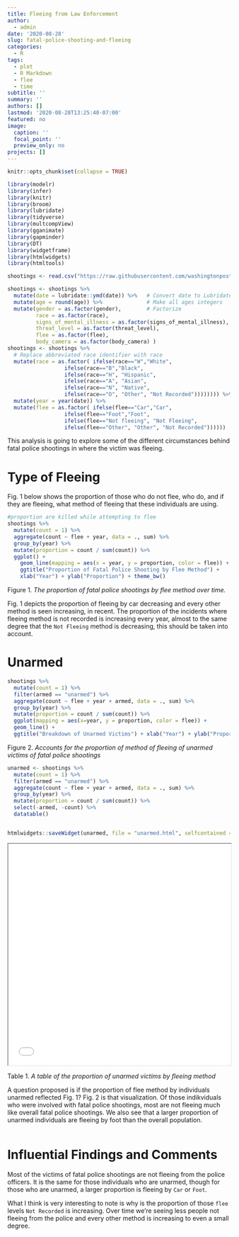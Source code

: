 ```yaml
---
title: Fleeing from Law Enforcement
author: 
  - admin
date: '2020-08-28'
slug: fatal-police-shooting-and-fleeing
categories:
  - R
tags:
  - plot
  - R Markdown
  - flee
  - time
subtitle: ''
summary: ''
authors: []
lastmod: '2020-08-28T13:25:40-07:00'
featured: no
image:
  caption: ''
  focal_point: ''
  preview_only: no
projects: []
---
```

```r
knitr::opts_chunk$set(collapse = TRUE)

library(modelr)
library(infer)
library(knitr)
library(broom)
library(lubridate)
library(tidyverse)
library(multcompView)
library(gganimate)
library(gapminder)
library(DT)
library(widgetframe)
library(htmlwidgets)
library(htmltools)

shootings <- read.csv("https://raw.githubusercontent.com/washingtonpost/data-police-shootings/master/fatal-police-shootings-data.csv", header = T)

shootings <- shootings %>% 
  mutate(date = lubridate::ymd(date)) %>%   # Convert date to Lubridate
  mutate(age = round(age)) %>%              # Make all ages integers
  mutate(gender = as.factor(gender),        # Factorize
         race = as.factor(race),
         signs_of_mental_illness = as.factor(signs_of_mental_illness),
         threat_level = as.factor(threat_level),
         flee = as.factor(flee),
         body_camera = as.factor(body_camera) )
shootings <- shootings %>%
  # Replace abbreviated race identifier with race
  mutate(race = as.factor( ifelse(race=="W","White",
                  ifelse(race=="B","Black",
                  ifelse(race=="H", "Hispanic",
                  ifelse(race=="A", "Asian",
                  ifelse(race=="N", "Native",
                  ifelse(race=="O", "Other", "Not Recorded")))))))) %>%
  mutate(year = year(date)) %>%
  mutate(flee = as.factor( ifelse(flee=="Car","Car",
                  ifelse(flee=="Foot","Foot",
                  ifelse(flee=="Not fleeing", "Not Fleeing",
                  ifelse(flee=="Other", "Other", "Not Recorded"))))))
```



This analysis is going to explore some of the different circumstances behind fatal police shootings in where the victim was fleeing.

# Type of Fleeing 
Fig. 1 below shows the proportion of those who do not flee, who do, and if they are fleeing, what method of fleeing that these individuals are using. 

```r
#proportion are killed while attempting to flee
shootings %>%
  mutate(count = 1) %>%
  aggregate(count ~ flee + year, data = ., sum) %>%
  group_by(year) %>%
  mutate(proportion = count / sum(count)) %>%
  ggplot() +
    geom_line(mapping = aes(x = year, y = proportion, color = flee)) +
    ggtitle("Proportion of Fatal Police Shooting by Flee Method") + 
    xlab("Year") + ylab("Proportion") + theme_bw()

```
Figure 1.
*The proportion of fatal police shootings by flee method over time.*

Fig. 1 depicts the proportion of fleeing by car decreasing and every other method is seen increasing, in recent. The proportion of the incidents where fleeing method is not recorded is increasing every year, almost to the same degree that the `Not Fleeing` method is decreasing, this should be taken into account. 


# Unarmed
```r
shootings %>%
  mutate(count = 1) %>%
  filter(armed == "unarmed") %>%
  aggregate(count ~ flee + year + armed, data = ., sum) %>%
  group_by(year) %>%
  mutate(proportion = count / sum(count)) %>%
  ggplot(mapping = aes(x=year, y = proportion, color = flee)) +
  geom_line() +
  ggtitle("Breakdown of Unarmed Victims") + xlab("Year") + ylab("Proportion") + theme_bw() 

```
Figure 2. *Accounts for the proportion of method of fleeing of unarmed victims of fatal police shootings*

```r
unarmed <- shootings %>%
  mutate(count = 1) %>%
  filter(armed == "unarmed") %>%
  aggregate(count ~ flee + year + armed, data = ., sum) %>%
  group_by(year) %>%
  mutate(proportion = count / sum(count)) %>%
  select(-armed, -count) %>%
  datatable()


htmlwidgets::saveWidget(unarmed, file = "unarmed.html", selfcontained = TRUE)

```
<iframe seamless src="../unarmed.html" width="100%" height="500"></iframe>

Table 1. 
*A table of the proportion of unarmed victims by fleeing method*

A question proposed is if the proportion of flee method by individuals unarmed reflected Fig. 1? Fig. 2 is that visualization. Of those indikviduals who were involved with fatal police shootings, most are not fleeing much like overall fatal police shootings. We also see that a larger proportion of unarmed individuals are fleeing by foot than the overall population. 


```r

```



# Influential Findings and Comments
Most of the victims of fatal police shootings are not fleeing from the police officers. It is the same for those individuals who are unarmed, though for those who are unarmed, a larger proportion is fleeing by `Car` or `Foot`. 

What I think is very interesting to note is why is the proportion of those `flee` levels `Not Recorded` is increasing. Over time we're seeing less people not fleeing from the police and every other method is increasing to even a small degree. 




